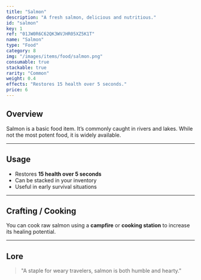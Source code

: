 ```yaml
---
title: "Salmon"
description: "A fresh salmon, delicious and nutritious."
id: "salmon"
key: 1
ref: "01JW0R6C62QK3WVJHR05XZ5K1T"
name: "Salmon"
type: "Food"
category: 8
img: "/images/items/food/salmon.png"
consumable: true
stackable: true
rarity: "Common"
weight: 0.4
effects: "Restores 15 health over 5 seconds."
price: 6
---
```


## Overview

Salmon is a basic food item. It’s commonly caught in rivers and lakes. While not the most potent food, it is widely available.

---

## Usage

- Restores **15 health over 5 seconds**
- Can be stacked in your inventory
- Useful in early survival situations

---

## Crafting / Cooking

You can cook raw salmon using a **campfire** or **cooking station** to increase its healing potential.

---

## Lore

> "A staple for weary travelers, salmon is both humble and hearty."